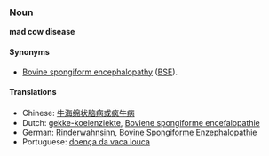 === Noun ===
'''mad cow disease'''

====Synonyms====
*[[Bovine spongiform encephalopathy]] ([[BSE]]).

==== Translations ====
*Chinese: [[牛海绵状脑病或疯牛病]]
*Dutch: [[gekke-koeienziekte]], [[Boviene spongiforme encefalopathie]]
*German: [[Rinderwahnsinn]], [[Bovine Spongiforme Enzephalopathie]]
*Portuguese: [[doença da vaca louca]]